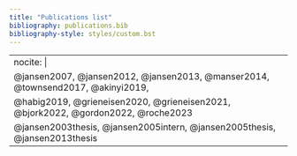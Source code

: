 ---
title: "Publications list"
bibliography: publications.bib
bibliography-style: styles/custom.bst
---

---
nocite: |
  @jansen2007, @jansen2012, @jansen2013, @manser2014, @townsend2017, @akinyi2019,
  @habig2019, @grieneisen2020, @grieneisen2021, @bjork2022, @gordon2022, @roche2023
  @jansen2003thesis, @jansen2005intern, @jansen2005thesis, @jansen2013thesis
---

